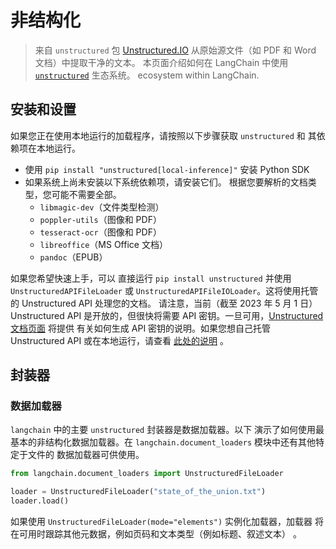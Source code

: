 # 非结构化

> 来自 `unstructured` 包
[Unstructured.IO](https://www.unstructured.io/) 从原始源文件（如 PDF 和 Word 文档）中提取干净的文本。
本页面介绍如何在 LangChain 中使用 [`unstructured`](https://github.com/Unstructured-IO/unstructured)
生态系统。
ecosystem within LangChain.

## 安装和设置

如果您正在使用本地运行的加载程序，请按照以下步骤获取 `unstructured` 和
其依赖项在本地运行。

- 使用 `pip install "unstructured[local-inference]"` 安装 Python SDK
- 如果系统上尚未安装以下系统依赖项，请安装它们。
  根据您要解析的文档类型，您可能不需要全部。
    - `libmagic-dev`（文件类型检测）
    - `poppler-utils`（图像和 PDF）
    - `tesseract-ocr`（图像和 PDF）
    - `libreoffice`（MS Office 文档）
    - `pandoc`（EPUB）

如果您希望快速上手，可以
直接运行 `pip install unstructured` 并使用 `UnstructuredAPIFileLoader` 或
`UnstructuredAPIFileIOLoader`。这将使用托管的 Unstructured API 处理您的文档。
请注意，当前（截至 2023 年 5 月 1 日）Unstructured API 是开放的，但很快将需要
API 密钥。一旦可用，[Unstructured 文档页面](https://unstructured-io.github.io/) 将提供
有关如何生成 API 密钥的说明。如果您想自己托管 Unstructured API 或在本地运行，请查看
[此处的说明](https://github.com/Unstructured-IO/unstructured-api#dizzy-instructions-for-using-the-docker-image)
。

## 封装器

### 数据加载器

`langchain` 中的主要 `unstructured` 封装器是数据加载器。以下
演示了如何使用最基本的非结构化数据加载器。在 `langchain.document_loaders` 模块中还有其他特定于文件的
数据加载器可供使用。

```python
from langchain.document_loaders import UnstructuredFileLoader

loader = UnstructuredFileLoader("state_of_the_union.txt")
loader.load()
```

如果使用 `UnstructuredFileLoader(mode="elements")` 实例化加载器，加载器
将在可用时跟踪其他元数据，例如页码和文本类型（例如标题、叙述文本）
。
